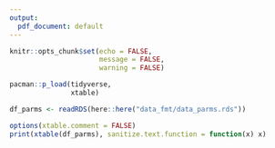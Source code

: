 ```yaml
---
output:
  pdf_document: default
---
```



```r
knitr::opts_chunk$set(echo = FALSE,
                      message = FALSE,
                      warning = FALSE)
```

```r
pacman::p_load(tidyverse,
               xtable)

df_parms <- readRDS(here::here("data_fmt/data_parms.rds"))

options(xtable.comment = FALSE)
print(xtable(df_parms), sanitize.text.function = function(x) x)

```

